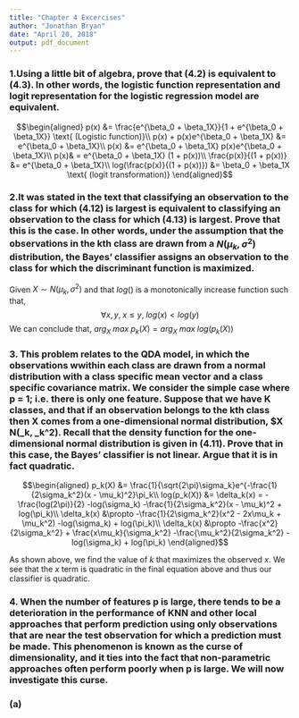 ```yaml
---
title: "Chapter 4 Excercises"
author: "Jonathan Bryan"
date: "April 20, 2018"
output: pdf_document
---
```


### 1.Using a little bit of algebra, prove that (4.2) is equivalent to (4.3). In other words, the logistic function representation and logit representation for the logistic regression model are equivalent.

$$\begin{aligned}
p(x) &= \frac{e^{\beta_0 + \beta_1X}}{1 + e^{\beta_0 + \beta_1X}} \text{ (Logistic function)}\\
p(x) + p(x)e^{\beta_0 + \beta_1X} &= e^{\beta_0 + \beta_1X}\\
p(x) &= e^{\beta_0 + \beta_1X} p(x)e^{\beta_0 + \beta_1X}\\
p(x)& = e^{\beta_0 + \beta_1X} (1 + p(x))\\
\frac{p(x)}{(1 + p(x))} &= e^{\beta_0 + \beta_1X}\\
log(\frac{p(x)}{(1 + p(x))}) &= \beta_0 + \beta_1X \text{ (logit transformation)}
\end{aligned}$$

### 2.It was stated in the text that classifying an observation to the class for which (4.12) is largest is equivalent to classifying an observation to the class for which (4.13) is largest. Prove that this is the case. In other words, under the assumption that the observations in the kth class are drawn from a $N(\mu_k, \sigma^2)$ distribution, the Bayes' classifier assigns an observation to the class for which the discriminant function is maximized.

Given $X \sim N(\mu_k, \sigma^2)$ and that $log()$ is a monotonically increase function such that,
$$\forall x,y,\; x \leq y,\; log(x) < log(y)$$
We can conclude that, $arg_X \;max\; p_k(X) =  arg_X \;max\; log(p_k(X))$

### 3. This problem relates to the QDA model, in which the observations wwithin each class are drawn from a normal distribution with a class specific mean vector and a class specific covariance matrix. We consider the simple case where p = 1; i.e. there is only one feature. Suppose that we have K classes, and that if an observation belongs to the kth class then X comes from a one-dimensional normal distribution, $X \sim N(\mu_k, \sigma_k^2). Recall that the density function for the one-dimensional normal distribution is given in (4.11). Prove that in this case, the Bayes' classifier is not linear. Argue that it is in fact quadratic.

$$\begin{aligned}
p_k(X) &= \frac{1}{\sqrt{2\pi}\sigma_k}e^{-\frac{1}{2\sigma_k^2}(x - \mu_k)^2}\pi_k\\
log(p_k(X)) &= \delta_k(x) =  -\frac{log(2\pi)}{2} -log(\sigma_k) -\frac{1}{2\sigma_k^2}(x - \mu_k)^2 + log(\pi_k)\\
\delta_k(x) &\propto -\frac{1}{2\sigma_k^2}(x^2 - 2x\mu_k + \mu_k^2) -log(\sigma_k)  + log(\pi_k)\\
\delta_k(x) &\propto -\frac{x^2}{2\sigma_k^2} + \frac{x\mu_k}{\sigma_k^2} -\frac{\mu_k^2}{2\sigma_k^2} -log(\sigma_k)  + log(\pi_k)
\end{aligned}$$

As shown above, we find the value of $k$ that maximizes the observed $x$. We see that the $x$ term is quadratic in the final equation above and thus our classifier is quadratic.

### 4. When the number of features p is large, there tends to be a deterioration in the performance of KNN and other local approaches that perform prediction using only observations that are near the test observation for which a prediction must be made. This phenomenon is known as the curse of dimensionality, and it ties into the fact that non-parametric approaches often perform poorly when p is large. We will now investigate this curse.

### (a)
